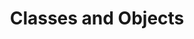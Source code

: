---
title: Classes and Objects
description: Overview of Classes and Objects.
hide_table_of_contents: true
sidebar_position: 1
---